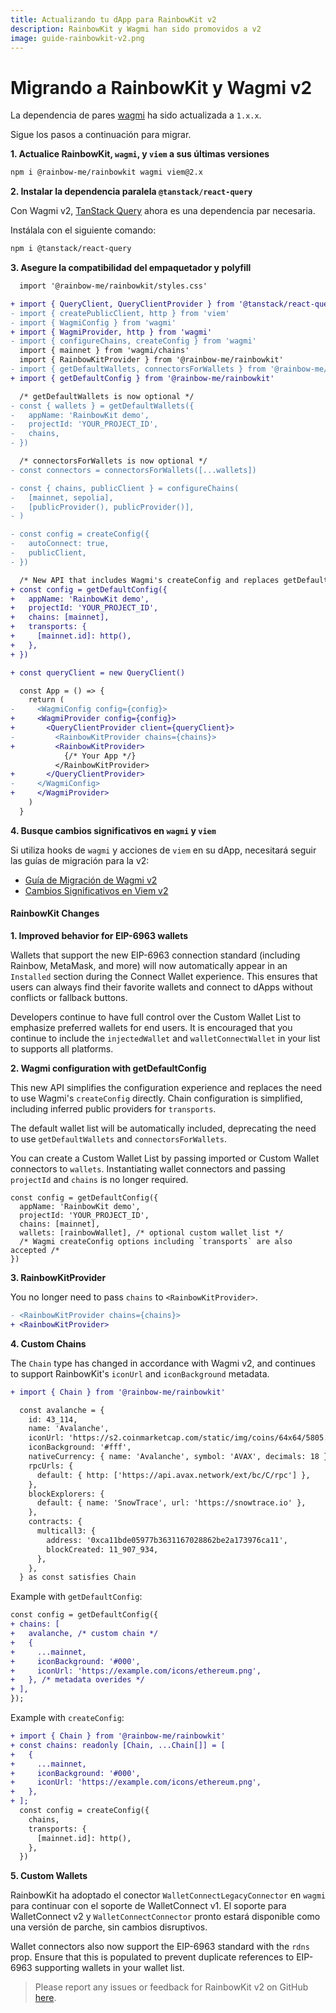 ```yaml
---
title: Actualizando tu dApp para RainbowKit v2
description: RainbowKit y Wagmi han sido promovidos a v2
image: guide-rainbowkit-v2.png
---
```


# Migrando a RainbowKit y Wagmi v2

La dependencia de pares [wagmi](https://wagmi.sh) ha sido actualizada a `1.x.x`.

Sigue los pasos a continuación para migrar.

**1. Actualice RainbowKit, `wagmi`, y `viem` a sus últimas versiones**

```bash
npm i @rainbow-me/rainbowkit wagmi viem@2.x
```

**2. Instalar la dependencia paralela `@tanstack/react-query`**

Con Wagmi v2, [TanStack Query](https://tanstack.com/query/v5/docs/react/overview) ahora es una dependencia par necesaria.

Instálala con el siguiente comando:

```bash
npm i @tanstack/react-query
```

**3. Asegure la compatibilidad del empaquetador y polyfill**

```diff
  import '@rainbow-me/rainbowkit/styles.css'

+ import { QueryClient, QueryClientProvider } from '@tanstack/react-query'
- import { createPublicClient, http } from 'viem'
- import { WagmiConfig } from 'wagmi'
+ import { WagmiProvider, http } from 'wagmi'
- import { configureChains, createConfig } from 'wagmi'
  import { mainnet } from 'wagmi/chains'
  import { RainbowKitProvider } from '@rainbow-me/rainbowkit'
- import { getDefaultWallets, connectorsForWallets } from '@rainbow-me/rainbowkit'
+ import { getDefaultConfig } from '@rainbow-me/rainbowkit'

  /* getDefaultWallets is now optional */
- const { wallets } = getDefaultWallets({
-   appName: 'RainbowKit demo',
-   projectId: 'YOUR_PROJECT_ID',
-   chains,
- })

  /* connectorsForWallets is now optional */
- const connectors = connectorsForWallets([...wallets])

- const { chains, publicClient } = configureChains( 
-   [mainnet, sepolia], 
-   [publicProvider(), publicProvider()],
- )

- const config = createConfig({
-   autoConnect: true,
-   publicClient,
- })

  /* New API that includes Wagmi's createConfig and replaces getDefaultWallets and connectorsForWallets */
+ const config = getDefaultConfig({
+   appName: 'RainbowKit demo',
+   projectId: 'YOUR_PROJECT_ID',
+   chains: [mainnet],
+   transports: {
+     [mainnet.id]: http(),
+   },
+ })

+ const queryClient = new QueryClient()

  const App = () => {
    return (
-     <WagmiConfig config={config}>
+     <WagmiProvider config={config}>
+       <QueryClientProvider client={queryClient}>
-         <RainbowKitProvider chains={chains}>
+         <RainbowKitProvider>
            {/* Your App */}
          </RainbowKitProvider>
+       </QueryClientProvider>
-     </WagmiConfig>
+     </WagmiProvider>
    )
  }
```

**4. Busque cambios significativos en `wagmi` y `viem`**

Si utiliza hooks de `wagmi` y acciones de `viem` en su dApp, necesitará seguir las guías de migración para la v2:

-   [Guía de Migración de Wagmi v2](https://wagmi.sh/react/guides/migrate-from-v1-to-v2)
-   [Cambios Significativos en Viem v2](https://viem.sh/docs/migration-guide.html#_2-x-x-breaking-changes)

#### RainbowKit Changes

**1. Improved behavior for EIP-6963 wallets**

Wallets that support the new EIP-6963 connection standard (including Rainbow, MetaMask, and more) will now automatically appear in an `Installed` section during the Connect Wallet experience. This ensures that users can always find their favorite wallets and connect to dApps without conflicts or fallback buttons.

Developers continue to have full control over the Custom Wallet List to emphasize preferred wallets for end users. It is encouraged that you continue to include the `injectedWallet` and `walletConnectWallet` in your list to supports all platforms.

**2. Wagmi configuration with getDefaultConfig**

This new API simplifies the configuration experience and replaces the need to use Wagmi's `createConfig` directly. Chain configuration is simplified, including inferred public providers for `transports`.

The default wallet list will be automatically included, deprecating the need to use `getDefaultWallets` and `connectorsForWallets`.

You can create a Custom Wallet List by passing imported or Custom Wallet connectors to `wallets`. Instantiating wallet connectors and passing `projectId` and `chains` is no longer required.

```
const config = getDefaultConfig({
  appName: 'RainbowKit demo',
  projectId: 'YOUR_PROJECT_ID',
  chains: [mainnet],
  wallets: [rainbowWallet], /* optional custom wallet list */
  /* Wagmi createConfig options including `transports` are also accepted /*
})
```

**3. RainbowKitProvider**

You no longer need to pass `chains` to `<RainbowKitProvider>`.

```diff
- <RainbowKitProvider chains={chains}>
+ <RainbowKitProvider>
```

**4. Custom Chains**

The `Chain` type has changed in accordance with Wagmi v2, and continues to support RainbowKit's `iconUrl` and `iconBackground` metadata.

```diff
+ import { Chain } from '@rainbow-me/rainbowkit'

  const avalanche = {
    id: 43_114,
    name: 'Avalanche',
    iconUrl: 'https://s2.coinmarketcap.com/static/img/coins/64x64/5805.png',
    iconBackground: '#fff',
    nativeCurrency: { name: 'Avalanche', symbol: 'AVAX', decimals: 18 },
    rpcUrls: {
      default: { http: ['https://api.avax.network/ext/bc/C/rpc'] },
    },
    blockExplorers: {
      default: { name: 'SnowTrace', url: 'https://snowtrace.io' },
    },
    contracts: {
      multicall3: {
        address: '0xca11bde05977b3631167028862be2a173976ca11',
        blockCreated: 11_907_934,
      },
    },
  } as const satisfies Chain
```

Example with `getDefaultConfig`:

```diff
const config = getDefaultConfig({
+ chains: [
+   avalanche, /* custom chain */
+   {
+     ...mainnet,
+     iconBackground: '#000',
+     iconUrl: 'https://example.com/icons/ethereum.png',
+   }, /* metadata overides */
+ ],
});
```

Example with `createConfig`:

```diff
+ import { Chain } from '@rainbow-me/rainbowkit'
+ const chains: readonly [Chain, ...Chain[]] = [
+   {
+     ...mainnet,
+     iconBackground: '#000',
+     iconUrl: 'https://example.com/icons/ethereum.png',
+   },
+ ];
  const config = createConfig({
    chains,
    transports: {
      [mainnet.id]: http(),
    },
  })
```

**5. Custom Wallets**

RainbowKit ha adoptado el conector `WalletConnectLegacyConnector` en `wagmi` para continuar con el soporte de WalletConnect v1. El soporte para WalletConnect v2 y `WalletConnectConnector` pronto estará disponible como una versión de parche, sin cambios disruptivos.

Wallet connectors also now support the EIP-6963 standard with the `rdns` prop. Ensure that this is populated to prevent duplicate references to EIP-6963 supporting wallets in your wallet list.

> Please report any issues or feedback for RainbowKit v2 on GitHub [here](https://github.com/rainbow-me/rainbowkit/issues/new/choose).
